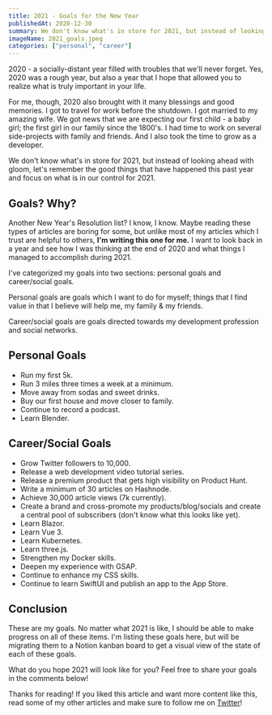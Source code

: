 ```yaml
---
title: 2021 - Goals for the New Year
publishedAt: 2020-12-30
summary: We don't know what's in store for 2021, but instead of looking ahead with gloom, let's remember the good things that have happened this past year and focus on what is in our control for 2021.
imageName: 2021_goals.jpeg
categories: ["personal", "career"]
---
```


2020 - a socially-distant year filled with troubles that we'll never forget. Yes, 2020 was a rough year, but also a year that I hope that allowed you to realize what is truly important in your life.

For me, though, 2020 also brought with it many blessings and good memories. I got to travel for work before the shutdown. I got married to my amazing wife. We got news that we are expecting our first child - a baby girl; the first girl in our family since the 1800's. I had time to work on several side-projects with family and friends. And I also took the time to grow as a developer.

We don't know what's in store for 2021, but instead of looking ahead with gloom, let's remember the good things that have happened this past year and focus on what is in our control for 2021.

## Goals? Why?

Another New Year's Resolution list? I know, I know. Maybe reading these types of articles are boring for some, but unlike most of my articles which I trust are helpful to others, **I'm writing this one for me.** I want to look back in a year and see how I was thinking at the end of 2020 and what things I managed to accomplish during 2021.

I've categorized my goals into two sections: personal goals and career/social goals.

Personal goals are goals which I want to do for myself; things that I find value in that I believe will help me, my family & my friends.

Career/social goals are goals directed towards my development profession and social networks.

## Personal Goals

- Run my first 5k.
- Run 3 miles three times a week at a minimum.
- Move away from sodas and sweet drinks.
- Buy our first house and move closer to family.
- Continue to record a podcast.
- Learn Blender.

## Career/Social Goals

- Grow Twitter followers to 10,000.
- Release a web development video tutorial series.
- Release a premium product that gets high visibility on Product Hunt.
- Write a minimum of 30 articles on Hashnode.
- Achieve 30,000 article views (7k currently).
- Create a brand and cross-promote my products/blog/socials and create a central pool of subscribers (don't know what this looks like yet).
- Learn Blazor.
- Learn Vue 3.
- Learn Kubernetes.
- Learn three.js.
- Strengthen my Docker skills.
- Deepen my experience with GSAP.
- Continue to enhance my CSS skills.
- Continue to learn SwiftUI and publish an app to the App Store.

## Conclusion

These are my goals. No matter what 2021 is like, I should be able to make progress on all of these items. I'm listing these goals here, but will be migrating them to a Notion kanban board to get a visual view of the state of each of these goals.

What do you hope 2021 will look like for you? Feel free to share your goals in the comments below!

Thanks for reading! If you liked this article and want more content like this, read some of my other articles and make sure to follow me on [Twitter](https://twitter.com/OmarCoyer)!
